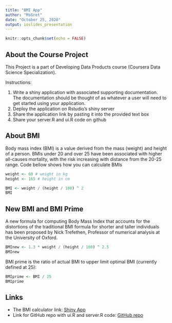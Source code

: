 ---
title: "BMI App"
author: "MsGret"
date: "October 25, 2020"
output: ioslides_presentation
---

```{r setup, include=FALSE}
knitr::opts_chunk$set(echo = FALSE)
```

## About the Course Project

This Project is a part of Developing Data Products course (Coursera Data Science Specialization).

Instructions:

1. Write a shiny application with associated supporting documentation. The documentation should be thought of as whatever a user will need to get started using your application.
2. Deploy the application on Rstudio's shiny server
3. Share the application link by pasting it into the provided text box
4. Share your server.R and ui.R code on github

## About BMI

Body mass index (BMI) is a value derived from the mass (weight) and height of a person. BMIs under 20 and over 25 have been associated with higher all-causes mortality, with the risk increasing with distance from the 20-25 range. Code bellow shows how you can calculate BMIs


```{r echo=TRUE}
weight <- 60 # weight in kg
height <- 165 # height in cm

BMI <- weight / (height / 100) ^ 2
BMI
```

## New BMI and BMI Prime

A new formula for computing Body Mass Index that accounts for the distortions of the traditional BMI formula for shorter and taller individuals has been proposed by Nick Trefethen, Professor of numerical analysis at the University of Oxford.

```{r echo=TRUE}
BMInew <- 1.3 * weight / (height / 100) ^ 2.5
BMInew
```

BMI prime is the ratio of actual BMI to upper limit optimal BMI (currently defined at 25):

```{r echo=TRUE}
BMIprime <- BMI / 25
BMIprime
```

## Links

- The BMI calculator link: [Shiny App](https://msgret.shinyapps.io/bmiapp/)
- Link for GitHub repo with ui.R and server.R code: [GitHub repo](https://github.com/MsGret/Developing-Data-Products-Week-4)



